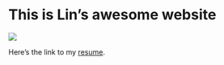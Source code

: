 
# This is Lin's awesome website

![](https://media.giphy.com/media/drXGoW1iudhKw/giphy.gif)

Here's the link to my [resume](about.html).
